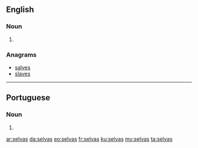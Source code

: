 ==English==

===Noun===
{{head|en}}

# {{plural of|selva}}

===Anagrams===
* [[salves#English|salves]]
* [[slaves#English|slaves]]

----

==Portuguese==

===Noun===
{{head|pt}} {{f}}

# {{plural of|selva|lang=pt}}

[[ar:selvas]]
[[da:selvas]]
[[eo:selvas]]
[[fr:selvas]]
[[ku:selvas]]
[[my:selvas]]
[[ta:selvas]]